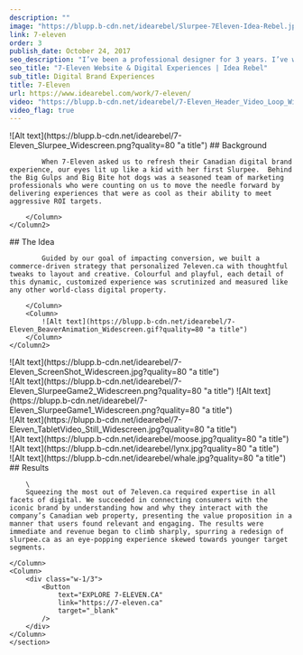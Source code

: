 ```yaml
---
description: ""
image: "https://blupp.b-cdn.net/idearebel/Slurpee-7Eleven-Idea-Rebel.jpeg?quality=50"
link: 7-eleven
order: 3
publish_date: October 24, 2017
seo_description: "I’ve been a professional designer for 3 years. I’ve worked for large agencies, digital and advertising and also in-house for a large corporation – a short-yet-varied experience that’s given me some perspective on the industry as a recent graduate. These are my observations; and what I wish design school had better prepared me for. 1. … Continued"
seo_title: "7-Eleven Website & Digital Experiences | Idea Rebel"
sub_title: Digital Brand Experiences
title: 7-Eleven
url: https://www.idearebel.com/work/7-eleven/
video: "https://blupp.b-cdn.net/idearebel/7-Eleven_Header_Video_Loop_Widescreen_6.mp4"
video_flag: true
---
```


<section class="container mx-auto max-w-6xl py-10">
    <Column2>
        <Column>
            ![Alt text](https://blupp.b-cdn.net/idearebel/7-Eleven_Slurpee_Widescreen.png?quality=80 "a title")
        </Column>
        <Column>
            ## Background

            When 7-Eleven asked us to refresh their Canadian digital brand experience, our eyes lit up like a kid with her first Slurpee.  Behind the Big Gulps and Big Bite hot dogs was a seasoned team of marketing professionals who were counting on us to move the needle forward by delivering experiences that were as cool as their ability to meet aggressive ROI targets.

        </Column>
    </Column2>
</section>
<section class="container mx-auto max-w-6xl py-10">
    <Column2>
        <Column>
            ## The Idea

            Guided by our goal of impacting conversion, we built a commerce-driven strategy that personalized 7eleven.ca with thoughtful tweaks to layout and creative. Colourful and playful, each detail of this dynamic, customized experience was scrutinized and measured like any other world-class digital property.

        </Column>
        <Column>
            ![Alt text](https://blupp.b-cdn.net/idearebel/7-Eleven_BeaverAnimation_Widescreen.gif?quality=80 "a title")
        </Column>
    </Column2>
</section>
<section class="container mx-auto max-w-6xl p-20 bg-zinc-200">
    <Column>
        ![Alt text](https://blupp.b-cdn.net/idearebel/7-Eleven_ScreenShot_Widescreen.jpg?quality=80 "a title")
    </Column>
</section>

<section class="container mx-auto max-w-6xl p-20 bg-zinc-200 mt-20">
    <Column2>
        <Column>
            ![Alt text](https://blupp.b-cdn.net/idearebel/7-Eleven_SlurpeeGame2_Widescreen.png?quality=80 "a title")
        </Column>
        <Column>
            ![Alt text](https://blupp.b-cdn.net/idearebel/7-Eleven_SlurpeeGame1_Widescreen.png?quality=80 "a title")
        </Column>
    </Column2>
</section>
<section class="container mx-auto max-w-6xl p-20 bg-zinc-200">
    <Column>
        ![Alt text](https://blupp.b-cdn.net/idearebel/7-Eleven_TabletVideo_Still_Widescreen.jpg?quality=80 "a title")
    </Column>
</section>
<section class="container mx-auto max-w-6xl p-20 bg-zinc-200 mt-20">
    <Column2>
        <Column>
            ![Alt text](https://blupp.b-cdn.net/idearebel/moose.jpg?quality=80 "a title")
        </Column>
        <Column>
            <div>
                ![Alt text](https://blupp.b-cdn.net/idearebel/lynx.jpg?quality=80 "a title")
            </div>
            <div>
                ![Alt text](https://blupp.b-cdn.net/idearebel/whale.jpg?quality=80 "a title")
            </div>
        </Column>
    </Column2>
</section>

<section class="container mx-auto max-w-6xl p-20 bg-zinc-200 mt-20">

</section>

<section class="bg-zinc-200 mt-20">
    <section class="container ml-56 max-w-6xl py-20 w-1/2">
    <Column>
        ## Results

        \
        Squeezing the most out of 7eleven.ca required expertise in all facets of digital. We succeeded in connecting consumers with the iconic brand by understanding how and why they interact with the company’s Canadian web property, presenting the value proposition in a manner that users found relevant and engaging. The results were immediate and revenue began to climb sharply, spurring a redesign of slurpee.ca as an eye-popping experience skewed towards younger target segments.

    </Column>
    <Column>
        <div class="w-1/3">
            <Button
                text="EXPLORE 7-ELEVEN.CA"
                link="https://7-eleven.ca"
                target="_blank"
            />
        </div>
    </Column>
    </section>
</section>

<section class="container mx-auto max-w-6xl p-4 md:py-2">
    <Column>
        <div class="flex justify-between">
            <div>
            <PreviousProject
                link="/work/nba-digital-fan-experiences/"
                title="NBA Digital Fan Experiences"
            />
            </div>
            <NextProject
                link="/work/keurig/"
                title="Keurig"
            />
        </div>
    </Column>
</section>
